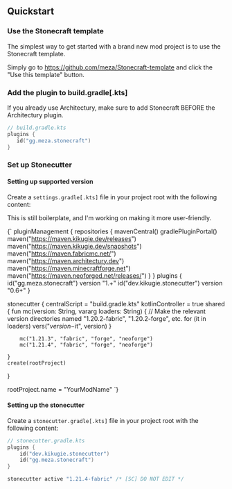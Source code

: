 
## Quickstart

### Use the Stonecraft template

The simplest way to get started with a brand new mod project is to use the Stonecraft template.

Simply go to https://github.com/meza/Stonecraft-template and click the "Use this template" button.

### Add the plugin to build.gradle[.kts]

If you already use Architectury, make sure to add Stonecraft BEFORE the Architectury plugin.

```kotlin
// build.gradle.kts
plugins {
   id("gg.meza.stonecraft")
}
```

### Set up Stonecutter

#### Setting up supported version

Create a `settings.gradle[.kts]` file in your project root with the following content:

This is still boilerplate, and I'm working on making it more user-friendly.

<CodeBlock language="kotlin" title="settings.gradle.kts">{`
pluginManagement {
    repositories {
        mavenCentral()
        gradlePluginPortal()
        maven("https://maven.kikugie.dev/releases")
        maven("https://maven.kikugie.dev/snapshots")
        maven("https://maven.fabricmc.net/")
        maven("https://maven.architectury.dev")
        maven("https://maven.minecraftforge.net")
        maven("https://maven.neoforged.net/releases/")
    }
}
plugins {
    id("gg.meza.stonecraft") version "1.+"
    id("dev.kikugie.stonecutter") version "0.6+"
}

stonecutter {
    centralScript = "build.gradle.kts"
    kotlinController = true
    shared {
        fun mc(version: String, vararg loaders: String) {
            // Make the relevant version directories named "1.20.2-fabric", "1.20.2-forge", etc.
            for (it in loaders) vers("$version-$it", version)
        }

        mc("1.21.3", "fabric", "forge", "neoforge")
        mc("1.21.4", "fabric", "forge", "neoforge")

    }
    create(rootProject)
}

rootProject.name = "YourModName"
`}
</CodeBlock>

#### Setting up the stonecutter

Create a `stonecutter.gradle[.kts]` file in your project root with the following content:

```kotlin
// stonecutter.gradle.kts
plugins {
    id("dev.kikugie.stonecutter")
    id("gg.meza.stonecraft")
}

stonecutter active "1.21.4-fabric" /* [SC] DO NOT EDIT */
```
